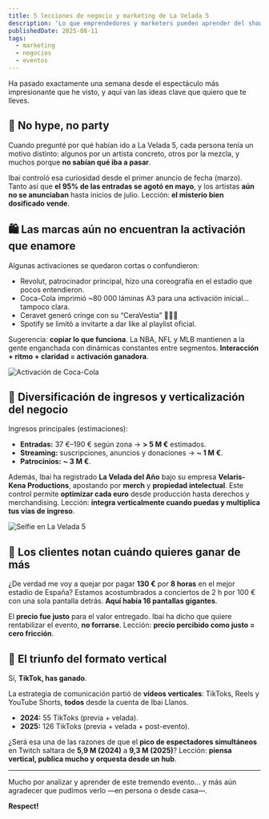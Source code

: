 ```yaml
---
title: 5 lecciones de negocio y marketing de La Velada 5
description: 'Lo que emprendedores y marketers pueden aprender del show de Ibai: hype, activaciones, ingresos, pricing y formato vertical.'
publishedDate: 2025-08-11
tags:
  - marketing
  - negocios
  - eventos
---
```


Ha pasado exactamente una semana desde el espectáculo más impresionante que he visto, y aquí van las ideas clave que quiero que te lleves.

## 🤯 No hype, no party

Cuando pregunté por qué habían ido a La Velada 5, cada persona tenía un motivo distinto: algunos por un artista concreto, otros por la mezcla, y muchos porque **no sabían qué iba a pasar**.

Ibai controló esa curiosidad desde el primer anuncio de fecha (marzo). Tanto así que **el 95% de las entradas se agotó en mayo**, y los artistas **aún no se anunciaban** hasta inicios de julio. Lección: **el misterio bien dosificado vende**.

## 🛍️ Las marcas aún no encuentran la activación que enamore

Algunas activaciones se quedaron cortas o confundieron:

- Revolut, patrocinador principal, hizo una coreografía en el estadio que pocos entendieron.
- Coca-Cola imprimió ~80 000 láminas A3 para una activación inicial… tampoco clara.
- Ceravet generó cringe con su “CeraVestia” 🙅🏻‍♂️
- Spotify se limitó a invitarte a dar like al playlist oficial.

Sugerencia: **copiar lo que funciona**. La NBA, NFL y MLB mantienen a la gente enganchada con dinámicas constantes entre segmentos. **Interacción + ritmo + claridad = activación ganadora**.

![Activación de Coca-Cola](https://res.cloudinary.com/dnetfv9cy/image/upload/v1754873979/la-velada-5-1.jpg)

## 💼 Diversificación de ingresos y verticalización del negocio

Ingresos principales (estimaciones):

- **Entradas:** 37 €–190 € según zona → **> 5 M €** estimados.
- **Streaming:** suscripciones, anuncios y donaciones → **~ 1 M €**.
- **Patrocinios:** **~ 3 M €**.

Además, Ibai ha registrado **La Velada del Año** bajo su empresa **Velaris-Kena Productions**, apostando por **merch** y **propiedad intelectual**. Este control permite **optimizar cada euro** desde producción hasta derechos y merchandising. Lección: **integra verticalmente cuando puedas y multiplica tus vías de ingreso**.

![Selfie en La Velada 5](https://res.cloudinary.com/dnetfv9cy/image/upload/v1754873985/la-velada-5-2.jpg)

## 🤑 Los clientes notan cuándo quieres ganar de más

¿De verdad me voy a quejar por pagar **130 €** por **8 horas** en el mejor estadio de España? Estamos acostumbrados a conciertos de 2 h por 100 € con una sola pantalla detrás. **Aquí había 16 pantallas gigantes**.

El **precio fue justo** para el valor entregado. Ibai ha dicho que quiere rentabilizar el evento, **no forrarse**. Lección: **precio percibido como justo = cero fricción**.

## 📱 El triunfo del formato vertical

Sí, **TikTok, has ganado**.

La estrategia de comunicación partió de **vídeos verticales**: TikToks, Reels y YouTube Shorts, **todos** desde la cuenta de Ibai Llanos.

- **2024:** 55 TikToks (previa + velada).
- **2025:** 126 TikToks (previa + velada + post-evento).

¿Será esa una de las razones de que el **pico de espectadores simultáneos** en Twitch saltara de **5,9 M (2024)** a **9,3 M (2025)**? Lección: **piensa vertical, publica mucho y orquesta desde un hub**.

---

Mucho por analizar y aprender de este tremendo evento… y más aún agradecer que pudimos verlo —en persona o desde casa—.

**Respect!**
